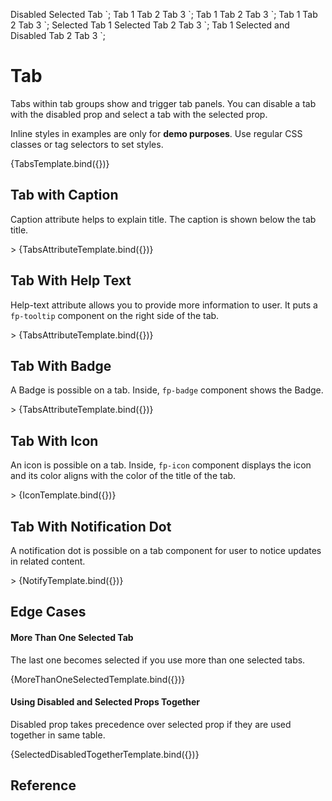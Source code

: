 
<Meta
  title="Components/Tab/Tab"
  component="fp-tab"
/>

  <fp-tab-group>
    <fp-tab name="test-1" slot="tabs" disabled>Disabled</fp-tab>
    <fp-tab name="test-2" slot="tabs" selected >Selected</fp-tab>
    <fp-tab name="test-3" slot="tabs">Tab</fp-tab>
  </fp-tab-group>`;

  <fp-tab-group>
    <fp-tab name="test-1" slot="tabs" Caption='${ifDefined(args.caption)}' help-text='${ifDefined(args.helpText)}' badge='${ifDefined(args.badge)}' >Tab 1</fp-tab>
    <fp-tab name="test-2" slot="tabs">Tab 2</fp-tab>
    <fp-tab name="test-3" slot="tabs" Caption='${ifDefined(args.caption)}' help-text='${ifDefined(args.helpText)}
    ' badge='${ifDefined(args.badge)}'  disabled >Tab 3</fp-tab>
  </fp-tab-group>`;

  <fp-tab-group>
    <fp-tab name="test-1" slot="tabs" notify >Tab 1</fp-tab>
    <fp-tab name="test-2" slot="tabs" selected notify >Tab 2</fp-tab>
    <fp-tab name="test-3" slot="tabs" disabled notify >Tab 3</fp-tab>
  </fp-tab-group>`;

  <fp-tab-group>
    <fp-tab name="test-1" slot="tabs" icon='${ifDefined(args.icon1)}' >Tab 1</fp-tab>
    <fp-tab name="test-2" slot="tabs" icon='${ifDefined(args.icon2)}' >Tab 2</fp-tab>
    <fp-tab name="test-3" slot="tabs" icon='${ifDefined(args.icon3)}' disabled >Tab 3</fp-tab>
  </fp-tab-group>`;

  <fp-tab-group>
    <fp-tab name="test-1" slot="tabs" selected >Selected Tab 1</fp-tab>
    <fp-tab name="test-2" slot="tabs" selected >Selected Tab 2</fp-tab>
    <fp-tab name="test-3" slot="tabs">Tab 3</fp-tab>
  </fp-tab-group>`;

  <fp-tab-group>
    <fp-tab name="test-1" slot="tabs" >Tab 1</fp-tab>
    <fp-tab name="test-2" slot="tabs" selected disabled >Selected and Disabled Tab 2</fp-tab>
    <fp-tab name="test-3" slot="tabs" >Tab 3</fp-tab>
  </fp-tab-group>`;

# Tab
Tabs within tab groups show and trigger tab panels. You can disable a tab with the disabled prop and select a tab with the selected prop.

<fp-alert variant="warning" icon>Inline styles in examples are only for **demo purposes**. Use regular CSS classes or tag selectors to set styles.</fp-alert>

<Canvas>
<Story name="Basic Usage">
    {TabsTemplate.bind({})}
  </Story>
</Canvas>

## Tab with Caption
Caption attribute helps to explain title. The caption is shown below the tab title.

<Canvas>
<Story name="Tab With Caption"  args={{ caption: 'Caption' }}>>
    {TabsAttributeTemplate.bind({})}
  </Story>
</Canvas>

## Tab With Help Text
Help-text attribute allows you to provide more information to user. It puts a `fp-tooltip` component on the right side of the tab.

<Canvas>
<Story name="Tab With Help Text"  args={{helpText:'helpText' }}>>
    {TabsAttributeTemplate.bind({})}
  </Story>
</Canvas>

## Tab With Badge
A Badge is possible on a tab. Inside, `fp-badge` component shows the Badge.

<Canvas>
<Story name="Tab With Badge"  args={{badge:'New' }}>>
    {TabsAttributeTemplate.bind({})}
  </Story>
</Canvas>

## Tab With Icon
An icon is possible on a tab. Inside, `fp-icon` component displays the icon and its color aligns with the color of the title of the tab.

<Canvas>
<Story name="Tab With Icon" args={{icon1:'heart', icon2:'settings', icon3:'book', icon4:'academy', icon5:'account', icon6:'attach', icon7:'award', icon8:'browser' }}>>
    {IconTemplate.bind({})}
 </Story>
</Canvas>

## Tab With Notification Dot
A notification dot is possible on a tab component for user to notice updates in related content.

<Canvas>
<Story name="Tab With Notification Dot">>
    {NotifyTemplate.bind({})}
  </Story>
</Canvas>

## Edge Cases

#### More Than One Selected Tab
The last one becomes selected if you use more than one selected tabs.

<Canvas>
<Story name="More Than One Selected Tab">
    {MoreThanOneSelectedTemplate.bind({})}
  </Story>
</Canvas>

#### Using Disabled and Selected Props Together
Disabled prop takes precedence over selected prop if they are used together in same table.

<Canvas>
<Story name="Using Disabled and Selected Props Together">
    {SelectedDisabledTogetherTemplate.bind({})}
  </Story>
</Canvas>

## Reference

<ArgsTable of="fp-tab" />


